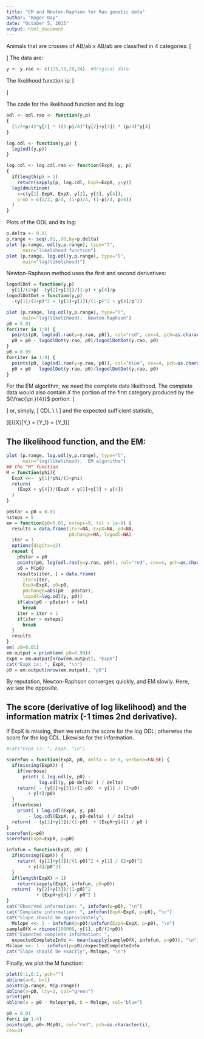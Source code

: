 ```yaml
---
title: "EM and Newton-Raphson for Rao genetic data"
author: "Roger Day"
date: "October 5, 2015"
output: html_document
---
```


Animals that are crosses of AB/ab x  AB/ab are classified in 4 categories: 
\[\begin{array}{*{20}{c}}
  Y&{Genotype}&{\Pr (category|\theta )}&{\Pr (category|\pi )} \\ 
  {125}&{AB}&{(3 - 2\theta  + {\theta ^2})/4}&{\frac{1}{2} + \frac{\pi }{4}} \\ 
  {18}&{Ab}&{(2\theta  - {\theta ^2})/4}&{\frac{1}{4} - \frac{\pi }{4}} \\ 
  {20}&{aB}&{(2\theta  - {\theta ^2})/4}&{\frac{1}{4} - \frac{\pi }{4}} \\ 
  {34}&{ab}&{(1 - 2\theta  + {\theta ^2})/4}&{\frac{\pi }{4}} 
\end{array}\]
The data are:
```r
y <- y.rao <- c(125,18,20,34)  #Original data.

```

The likelihood function is:
\[\begin{gathered}
  ODL \propto [Y|\pi ] \propto {\left( {\frac{1}{2} + \frac{\pi }{4}} \right)^{{Y_1}}}{\left( {\frac{1}{4} - \frac{\pi }{4}} \right)^{{Y_2} + {Y_3}}}{\left( {\frac{\pi }{4}} \right)^{{Y_4}}}  \\
  \quad \quad \quad \quad \quad \quad  \propto \sum\limits_{{X_1} = 0}^{{Y_1}} {\frac{{n!}}{{{X_1}!{X}!{Y_2}!{Y_3}!{Y_4}!}}{{\left( {\frac{1}{2}} \right)}^{{X_1}}}{{\left( {\frac{1}{4} - \frac{\pi }{4}} \right)}^{{Y_2} + {Y_3}}}{{\left( {\frac{\pi }{4}} \right)}^{{X} + {Y_4}}}}   \\
  \quad \quad \quad \quad = \sum\limits_{{X_1} = 0}^{{Y_1}} {\frac{{n!}}{{{X_1}!{X}!{Y_2}!{Y_3}!{Y_4}!}}CDL(\pi ;{X_1},{X},{Y_2},{Y_3},{Y_4})}   \\ 
\end{gathered} \]

The code for the likelihood function and its log:
```r
odl <- odl.rao <- function(y,p)
{
  (1/2+p/4)^y[1] * ((1-p)/4)^(y[2]+y[3]) * (p/4)^y[4] 
}

log.odl <- function(y,p) {
  log(odl(y,p))
}

log.cdl <- log.cdl.rao <- function(ExpX, y, p)
{
  if(length(p) > 1)
    return(sapply(p, log.cdl, ExpX=ExpX, y=y))
  log(dmultinom(
    x=c(y[1]-ExpX, ExpX, y[2], y[3], y[4]), 
    prob = c(1/2, p/4, (1-p)/4, (1-p)/4, p/4))
  )
}

```
Plots of the ODL and its log:
```r
p.delta <- 0.01
p.range <- seq(.01,.99,by=p.delta)
plot (p.range, odl(y,p.range), type="l",
      main="likelihood function")
plot (p.range, log.odl(y,p.range), type="l",
      main="log(likelihood)")

```

Newton-Raphson method uses the first and second derivatives:
```r
logodlDot = function(y,p)
  y[1]/(2+p) -(y[2]+y[3])/(1-p) + y[4]/p
logodlDotDot = function(y,p)
  -(y[1]/(2+p)^2 + (y[2]+y[3])/(1-p)^2 + y[4]/p^2)

plot (p.range, log.odl(y,p.range), type="l",
      main="log(likelihood);  Newton-Raphson")
p0 = 0.01
for(iter in 1:9) {
  points(p0, log(odl.rao(y=y.rao, p0)), col="red", cex=4, pch=as.character(iter))
  p0 = p0 - logodlDot(y.rao, p0)/logodlDotDot(y.rao, p0)
}
p0 = 0.99
for(iter in 1:9) {
  points(p0, log(odl.rao(y=y.rao, p0)), col="blue", cex=4, pch=as.character(iter))
  p0 = p0 - logodlDot(y.rao, p0)/logodlDotDot(y.rao, p0)
}
```

For the EM algorithm, we need  the complete data likelihood. The complete data would also contain $X$ the portion of the first category produced by the
${\frac{\pi }{4}}$ portion.
\[\begin{gathered}
  CDL = [X|\pi ] = \frac{{n!}}{{({Y_1} - X)!X!{Y_2}!{Y_3}!{Y_4}!}}{\left( {\frac{1}{2}} \right)^{{Y_1} - X}}{\left( {\frac{\pi }{4}} \right)^{{X}}}{\left( {\frac{1}{4} - \frac{\pi }{4}} \right)^{{Y_2} + {Y_3}}}{\left( {\frac{\pi }{4}} \right)^{{Y_4}}}  \\
\end{gathered} \]
or, simply,
\[
CDL \propto {\pi ^{{X} + {Y_4}}}{(1 - \pi )^{{Y_2} + {Y_3}}} \\
  \quad \quad \quad \quad  \\ 
\]
and the  expected sufficient statistic,

\[E({X}|Y,\pi ) = {Y_1}\frac{\pi / 4 }{{\pi / 4 + 1/2 }} = {Y_1}\frac{\pi }{{ \pi + 2 }}\]

## The likelihood function,  and the EM:
```r
plot (p.range, log.odl(y,p.range), type="l",
      main="log(likelihood);  EM algorithm")
## the "M" function 
M = function(phi){
  ExpX <<-  y[1]*phi/(2+phi) 
  return(
    (ExpX + y[4])/(ExpX + y[2]+y[3] + y[4])
  )
}

p0star = p0 = 0.01
nsteps = 9
em = function(p0=0.01, nsteps=9, tol = 1e-9) {
  results = data.frame(iter=NA, ExpX=NA, p0=NA,
                       p0change=NA, logodl=NA)
  iter = 1
  options(digits=12)
  repeat {
    p0star = p0
    points(p0, log(odl.rao(y=y.rao, p0)), col="red", cex=4, pch=as.character(iter))
    p0 = M(p0)
    results[iter, ] = data.frame(
      iter=iter, 
      ExpX=ExpX, p0=p0,
      p0change=abs(p0 - p0star), 
      logodl=log.odl(y, p0))
    if(abs(p0 - p0star) < tol)
      break
    iter = iter + 1
    if(iter > nsteps)
      break
  }
  results
}
em( p0=0.01)
em.output = print(em( p0=0.99))
ExpX = em.output[nrow(em.output), "ExpX"]
cat("ExpX is: ", ExpX, "\n")
p0 = em.output[nrow(em.output), "p0"]
```

By reputation, Newton-Raphson converges quickly, and EM slowly.  Here, we see the opposite.

## The score (derivative of log likelihood) and the information matrix (-1 times 2nd derivative).
If ExpX is missing, then we return the score for the log ODL; otherwise the score for the log CDL. Likewise for the information.

```r


#cat("ExpX is: ", ExpX, "\n")

scorefun = function(ExpX, p0, delta = 1e-8, verbose=FALSE) {
  if(missing(ExpX)) {
    if(verbose)
      print( ( log.odl(y, p0) - 
            log.odl(y, p0-delta) ) / delta)
    return( - (y[2]+y[3])/(1-p0)  + y[1] / (2+p0) 
        + y[4]/p0)
  }
  if(verbose)
    print( ( log.cdl(ExpX, y, p0) 
        - log.cdl(ExpX, y, p0-delta) ) / delta)
  return( - (y[2]+y[3])/(1-p0)  + (ExpX+y[4]) / p0 )
}
scorefun(p=p0)
scorefun(ExpX=ExpX, p=p0)

infofun = function(ExpX, p0) {
  if(missing(ExpX)) {
    return( (y[2]+y[3])/(1-p0)^2 + y[1] / (2+p0)^2 
        + y[4]/p0^2)
  }
  if(length(ExpX) > 1)
    return(sapply(ExpX, infofun, p0=p0))
  return(  (y[2]+y[3])/(1-p0)^2  
           + (ExpX+y[4]) / p0^2 )
}
cat("Observed information: ", infofun(p=p0), "\n")
cat("Complete information: ", infofun(ExpX=ExpX, p=p0), "\n")
cat("Slope should be approximately",
  Mslope <<- 1 - infofun(p=p0)/infofun(ExpX=ExpX, p=p0), "\n")
sampleOfX = rbinom(100000, y[1], p0/(2+p0)) 
cat("Expected complete information: ",
  expectedCompleteInfo <- mean(sapply(sampleOfX, infofun, p=p0)), "\n")
Mslope <<- 1 - infofun(p=p0)/expectedCompleteInfo 
cat("Slope should be exactly", Mslope, "\n")
```
Finally, we plot the M function:
```r
plot(0:1,0:1, pch="")
abline(a=0, b=1)
points(p.range, M(p.range))
abline(v=p0, lty=2, col="green")
print(p0)
abline(a = p0 - Mslope*p0, b = Mslope, col="blue")

p0 = 0.01
for(i in 1:4)
points(p0, p0<-M(p0), col="red", pch=as.character(i),
cex=3)
```

